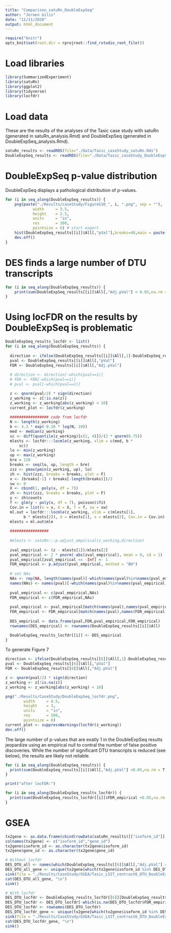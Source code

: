 ```yaml
---
title: "Comparison_satuRn_DoubleExpSeq"
author: "Jeroen Gilis"
date: "11/11/2020"
output: html_document
---
```


```r
require("knitr")
opts_knit$set(root.dir = rprojroot::find_rstudio_root_file())
```

# Load libraries

```r
library(SummarizedExperiment)
library(satuRn)
library(ggplot2)
library(tidyverse)
library(locfdr)
```

# Load data

These are the results of the analyses of the Tasic case study with satuRn (generated in satuRn_analysis.Rmd) and DoubleExpSeq (generated in DoubleExpSeq_analysis.Rmd).

```r
satuRn_results <- readRDS(file="./Data/Tasic_caseStudy_satuRn.Rds")
DoubleExpSeq_results <- readRDS(file="./Data/Tasic_caseStudy_DoubleExpSeq.Rds")
```

# DoubleExpSeq p-value distribution

DoubleExpSeq displays a pathological distribution of p-values.

```r
for (i in seq_along(DoubleExpSeq_results)) {
    png(paste("./Results/caseStudy/FigureS10_", i, ".png", sep = ""),
            width     = 3.5,
            height    = 2.5,
            units     = "in",
            res       = 300,
            pointsize = 6) # start export
    hist(DoubleExpSeq_results[[i]]$All[,"pVal"],breaks=40,main = paste("contrast", i),xlab="p-values")
    dev.off()
}
```

# DES finds a large number of DTU transcripts

```r
for (i in seq_along(DoubleExpSeq_results)) {
    print(sum(DoubleExpSeq_results[[i]]$All[,"Adj.pVal"] < 0.05,na.rm = T))
}
```

# Using locFDR on the results by DoubleExpSeq is problematic

```r
DoubleExpSeq_results_locfdr <- list()
for (i in seq_along(DoubleExpSeq_results)) {
  
  direction <- ifelse(DoubleExpSeq_results[[i]]$All[,1]-DoubleExpSeq_results[[i]]$All[,2] <= 0, 1,-1)
  pval <- DoubleExpSeq_results[[i]]$All[,"pVal"]
  FDR <- DoubleExpSeq_results[[i]]$All[,"Adj.pVal"]
  
  # direction <- direction[-which(pval==1)]
  # FDR <- FDR[-which(pval==1)]
  # pval <- pval[-which(pval==1)]

  z <- qnorm(pval/2) * sign(direction)
  z_working <- z[!is.na(z)]
  z_working <- z_working[abs(z_working) < 10]
  current_plot <- locfdr(z_working)
  
  ################# code from locfdr
  N <- length(z_working)
  b <- 4.3 * exp(-0.26 * log(N, 10))
  med <- median(z_working)
  sc <- diff(quantile(z_working)[c(2, 4)])/(2 * qnorm(0.75))
  mlests <- locfdr:::locmle(z_working, xlim = c(med, b * 
      sc))
  lo <- min(z_working)
  up <- max(z_working)
  bre = 120
  breaks <- seq(lo, up, length = bre)
  zzz <- pmax(pmin(z_working, up), lo)
  zh <- hist(zzz, breaks = breaks, plot = F)
  x <- (breaks[-1] + breaks[-length(breaks)])/2
  sw <- 0
  X <- cbind(1, poly(x, df = 7))
  zh <- hist(zzz, breaks = breaks, plot = F)
  y <- zh$counts
  f <- glm(y ~ poly(x, df = 7), poisson)$fit
  Cov.in = list(x = x, X = X, f = f, sw = sw)
  ml.out = locfdr:::locmle(z_working, xlim = c(mlests[1], 
        b * mlests[2]), d = mlests[1], s = mlests[2], Cov.in = Cov.in)
  mlests = ml.out$mle
  
  #################
  
  #mlests <- satuRn:::p.adjust_empirical(z_working,direction)
 
  zval_empirical <- (z - mlests[1])/mlests[2]
  pval_empirical <- 2 * pnorm(-abs(zval_empirical), mean = 0, sd = 1)
  pval_empirical[zval_empirical == -Inf] <- 1
  FDR_empirical <- p.adjust(pval_empirical, method = "BH")
  
  # set NAs
  NAs <- rep(NA, length(names(pval)[-which(names(pval)%in%names(pval_empirical))]))
  names(NAs) <- names(pval)[-which(names(pval)%in%names(pval_empirical))]
  
  pval_empirical <- c(pval_empirical,NAs)
  FDR_empirical <- c(FDR_empirical,NAs)
  
  pval_empirical <- pval_empirical[match(names(pval),names(pval_empirical))]
  FDR_empirical <- FDR_empirical[match(names(pval),names(FDR_empirical))]
  
  DES_empirical <- data.frame(pval,FDR,pval_empirical,FDR_empirical)
  rownames(DES_empirical) <- rownames(DoubleExpSeq_results[[i]]$All)

  DoubleExpSeq_results_locfdr[[i]] <- DES_empirical
}
```

To generate Figure 7

```r
direction <- ifelse(DoubleExpSeq_results[[6]]$All[,1]-DoubleExpSeq_results[[6]]$All[,2] <= 0, 1,-1)
pval <- DoubleExpSeq_results[[6]]$All[,"pVal"]
FDR <- DoubleExpSeq_results[[6]]$All[,"Adj.pVal"]

z <- qnorm(pval/2) * sign(direction)
z_working <- z[!is.na(z)]
z_working <- z_working[abs(z_working) < 10]

png("./Results/CaseStudy/DoubleExpSeq_locfdr.png",
        width     = 4.5,
        height    = 3,
        units     = "in",
        res       = 500,
        pointsize = 8)
current_plot <- suppressWarnings(locfdr(z_working))
dev.off()
```

The large number of p-values that are exatly 1 in the DoubleExpSeq results jeopardize using an empirical null to contral the number of false positive discoveries. While the number of significant DTU transcripts is reduced (see below), the results are likely not reliable.

```r
for (i in seq_along(DoubleExpSeq_results)) {
  print(sum(DoubleExpSeq_results[[i]]$All[,"Adj.pVal"] <0.05,na.rm = T))
}

print("after locFDR:")

for (i in seq_along(DoubleExpSeq_results_locfdr)) {
  print(sum(DoubleExpSeq_results_locfdr[[i]]$FDR_empirical <0.05,na.rm = T))
}
```

# GSEA

```r
tx2gene <- as.data.frame(cbind(rowData(satuRn_results)[["isoform_id"]],rowData(satuRn_results)[["gene_id"]]))
colnames(tx2gene) <- c("isoform_id","gene_id")
tx2gene$isoform_id <- as.character(tx2gene$isoform_id)
tx2gene$gene_id <- as.character(tx2gene$gene_id)

# Without locfdr
DES_DTU_all <- names(which(DoubleExpSeq_results[[6]]$All[,"Adj.pVal"] < 0.035)) # I took a cut-off of 0.035 to have slightly less genes, because MSigDb only allows for 1994 genes as input
DES_DTU_all_gene <- unique(tx2gene[which(tx2gene$isoform_id %in% DES_DTU_all), "gene_id"])
sink(file = "./Results/CaseStudy/GSEA/Tasic_L5IT_contrast6_DTU_DoubleExpSeq_all.txt")
cat(DES_DTU_all_gene, "\n")
sink()

# With locfdr
DES_DTU_locfdr <- DoubleExpSeq_results_locfdr[[6]][DoubleExpSeq_results_locfdr[[6]]$FDR_empirical < 0.05,]
DES_DTU_locfdr <- DES_DTU_locfdr[-which(is.na(DES_DTU_locfdr$FDR_empirical)),]
DES_DTU_locfdr <- rownames(DES_DTU_locfdr)
DES_DTU_locfdr_gene <- unique(tx2gene[which(tx2gene$isoform_id %in% DES_DTU_locfdr), "gene_id"])
sink(file = "./Results/CaseStudy/GSEA/Tasic_L5IT_contrast6_DTU_DoubleExpSeq_locfdr.txt")
cat(DES_DTU_locfdr_gene, "\n")
sink()
```







